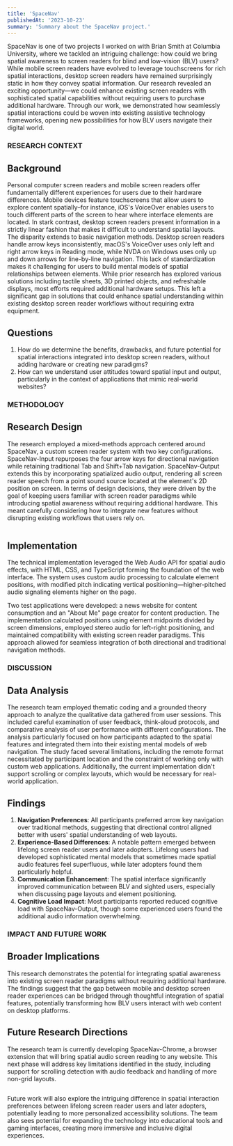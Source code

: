 ```yaml
---
title: 'SpaceNav'
publishedAt: '2023-10-23'
summary: 'Summary about the SpaceNav project.'
---
```


SpaceNav is one of two projects I worked on with Brian Smith at Columbia University, where we tackled an intriguing challenge: how could we bring spatial awareness to screen readers for blind and low-vision (BLV) users? While mobile screen readers have evolved to leverage touchscreens for rich spatial interactions, desktop screen readers have remained surprisingly static in how they convey spatial information. Our research revealed an exciting opportunity—we could enhance existing screen readers with sophisticated spatial capabilities without requiring users to purchase additional hardware. Through our work, we demonstrated how seamlessly spatial interactions could be woven into existing assistive technology frameworks, opening new possibilities for how BLV users navigate their digital world.

### RESEARCH CONTEXT
## Background
Personal computer screen readers and mobile screen readers offer fundamentally different experiences for users due to their hardware differences. Mobile devices feature touchscreens that allow users to explore content spatially–for instance, iOS's VoiceOver enables users to touch different parts of the screen to hear where interface elements are located. In stark contrast, desktop screen readers present information in a strictly linear fashion that makes it difficult to understand spatial layouts. The disparity extends to basic navigation methods. Desktop screen readers handle arrow keys inconsistently, macOS's VoiceOver uses only left and right arrow keys in Reading mode, while NVDA on Windows uses only up and down arrows for line-by-line navigation. This lack of standardization makes it challenging for users to build mental models of spatial relationships between elements. While prior research has explored various solutions including tactile sheets, 3D printed objects, and refreshable displays, most efforts required additional hardware setups. This left a significant gap in solutions that could enhance spatial understanding within existing desktop screen reader workflows without requiring extra equipment.

## Questions
1. How do we determine the benefits, drawbacks, and future potential for spatial interactions integrated into desktop screen readers, without adding hardware or creating new paradigms?
2. How can we understand user attitudes toward spatial input and output, particularly in the context of applications that mimic real-world websites?

### METHODOLOGY
## Research Design
The research employed a mixed-methods approach centered around SpaceNav, a custom screen reader system with two key configurations. SpaceNav-Input repurposes the four arrow keys for directional navigation while retaining traditional Tab and Shift+Tab navigation. SpaceNav-Output extends this by incorporating spatialized audio output, rendering all screen reader speech from a point sound source located at the element's 2D position on screen. In terms of design decisions, they were driven by the goal of keeping users familiar with screen reader paradigms while introducing spatial awareness without requiring additional hardware. This meant carefully considering how to integrate new features without disrupting existing workflows that users rely on.

<Image 
src="/spacenav/about_me_pages.png"
alt=""
width={800}
height={600}
caption="Two 'About Me' pages that a user study participant built using SpaceNav-Input (the left image) and SpaceNav-Output (the right image)."
/>

## Implementation
The technical implementation leveraged the Web Audio API for spatial audio effects, with HTML, CSS, and TypeScript forming the foundation of the web interface. The system uses custom audio processing to calculate element positions, with modified pitch indicating vertical positioning—higher-pitched audio signaling elements higher on the page.

Two test applications were developed: a news website for content consumption and an "About Me" page creator for content production. The implementation calculated positions using element midpoints divided by screen dimensions, employed stereo audio for left-right positioning, and maintained compatibility with existing screen reader paradigms. This approach allowed for seamless integration of both directional and traditional navigation methods.

<Gif src="/spacenav/spatial_interactions_example.gif" alt="" caption="A visual representation of how spatial interactions are implemented on the first version of our news site, with the user navigating and highlighting HTML elements on the page." />

### DISCUSSION
## Data Analysis
The research team employed thematic coding and a grounded theory approach to analyze the qualitative data gathered from user sessions. This included careful examination of user feedback, think-aloud protocols, and comparative analysis of user performance with different configurations. The analysis particularly focused on how participants adapted to the spatial features and integrated them into their existing mental models of web navigation. The study faced several limitations, including the remote format necessitated by participant location and the constraint of working only with custom web applications. Additionally, the current implementation didn't support scrolling or complex layouts, which would be necessary for real-world application.

## Findings
1. **Navigation Preferences**: All participants preferred arrow key navigation over traditional methods, suggesting that directional control aligned better with users' spatial understanding of web layouts.
2. **Experience-Based Differences**: A notable pattern emerged between lifelong screen reader users and later adopters. Lifelong users had developed sophisticated mental models that sometimes made spatial audio features feel superfluous, while later adopters found them particularly helpful.
3. **Communication Enhancement**: The spatial interface significantly improved communication between BLV and sighted users, especially when discussing page layouts and element positioning.
4. **Cognitive Load Impact**: Most participants reported reduced cognitive load with SpaceNav-Output, though some experienced users found the additional audio information overwhelming.

### IMPACT AND FUTURE WORK
## Broader Implications
This research demonstrates the potential for integrating spatial awareness into existing screen reader paradigms without requiring additional hardware. The findings suggest that the gap between mobile and desktop screen reader experiences can be bridged through thoughtful integration of spatial features, potentially transforming how BLV users interact with web content on desktop platforms.

## Future Research Directions
The research team is currently developing SpaceNav-Chrome, a browser extension that will bring spatial audio screen reading to any website. This next phase will address key limitations identified in the study, including support for scrolling detection with audio feedback and handling of more non-grid layouts.

<Image 
src="/spacenav/chrome_extension.png"
alt=""
width={800}
height={600}
caption="How we envision the SpaceNav-Chrome system working on standard websites such as CNN, incorporating spatial interactions onto more complicated user interfaces."
/>

Future work will also explore the intriguing difference in spatial interaction preferences between lifelong screen reader users and later adopters, potentially leading to more personalized accessibility solutions. The team also sees potential for expanding the technology into educational tools and gaming interfaces, creating more immersive and inclusive digital experiences.